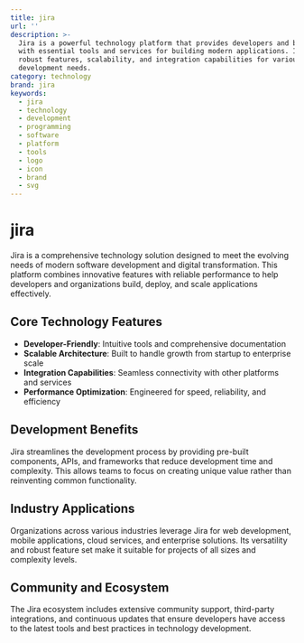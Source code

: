 ```yaml
---
title: jira
url: ''
description: >-
  Jira is a powerful technology platform that provides developers and businesses
  with essential tools and services for building modern applications. It offers
  robust features, scalability, and integration capabilities for various
  development needs.
category: technology
brand: jira
keywords:
  - jira
  - technology
  - development
  - programming
  - software
  - platform
  - tools
  - logo
  - icon
  - brand
  - svg
---
```


# jira

Jira is a comprehensive technology solution designed to meet the evolving needs of modern software development and digital transformation. This platform combines innovative features with reliable performance to help developers and organizations build, deploy, and scale applications effectively.

## Core Technology Features

- **Developer-Friendly**: Intuitive tools and comprehensive documentation
- **Scalable Architecture**: Built to handle growth from startup to enterprise scale
- **Integration Capabilities**: Seamless connectivity with other platforms and services
- **Performance Optimization**: Engineered for speed, reliability, and efficiency

## Development Benefits

Jira streamlines the development process by providing pre-built components, APIs, and frameworks that reduce development time and complexity. This allows teams to focus on creating unique value rather than reinventing common functionality.

## Industry Applications

Organizations across various industries leverage Jira for web development, mobile applications, cloud services, and enterprise solutions. Its versatility and robust feature set make it suitable for projects of all sizes and complexity levels.

## Community and Ecosystem

The Jira ecosystem includes extensive community support, third-party integrations, and continuous updates that ensure developers have access to the latest tools and best practices in technology development.
